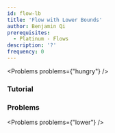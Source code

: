 ```yaml
---
id: flow-lb
title: 'Flow with Lower Bounds'
author: Benjamin Qi
prerequisites:
  - Platinum - Flows
description: '?'
frequency: 0
---
```






<Problems problems={"hungry"} />

### Tutorial

<Resources>
	<Resource
		source="CMU"
		title="Flow Extensions"
		url="https://www.cs.cmu.edu/~ckingsf/bioinfo-lectures/flowext.pdf"
	></Resource>
</Resources>

### Problems

<Problems problems={"lower"} />
